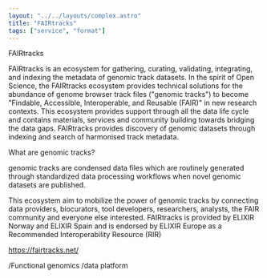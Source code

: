 ```yaml
---
layout: "../../layouts/complex.astro"
title: "FAIRtracks"
tags: ["service", "format"]
---
```


FAIRtracks

FAIRtracks is an ecosystem for gathering, curating, validating, integrating, and indexing the metadata of genomic track datasets. In the spirit of Open Science, the FAIRtracks ecosystem provides technical solutions for the abundance of genome browser track files ("genomic tracks") to become "Findable, Accessible, Interoperable, and Reusable (FAIR)" in new research contexts. This ecosystem provides support through all the data life cycle and contains materials, services and community building towards bridging the data gaps. FAIRtracks provides discovery of genomic datasets through indexing and search of harmonised track metadata.

What are genomic tracks?

genomic tracks are condensed data files which are routinely generated through standardized data processing workflows when novel genomic datasets are published.



This ecosystem aim to mobilize the power of genomic tracks by connecting data providers, biocurators, tool developers, researchers, analysts, the FAIR community and everyone else interested. FAIRtracks is provided by ELIXIR Norway and ELIXIR Spain and is endorsed by ELIXIR Europe as a Recommended Interoperability Resource (RIR)

https://fairtracks.net/



/Functional genomics /data platform

